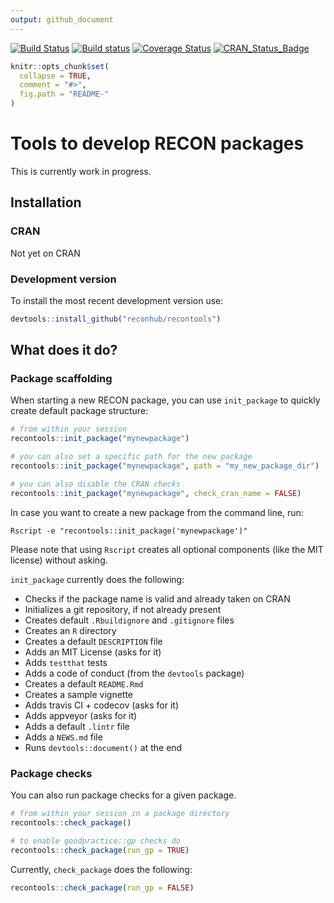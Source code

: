 ```yaml
---
output: github_document
---
```

[![Build Status](https://travis-ci.org/reconhub/recontools.svg?branch=master)](https://travis-ci.org/reconhub/recontools)
[![Build status](https://ci.appveyor.com/api/projects/status/wn4un3v2e3owts4l/branch/master?svg=true)](https://ci.appveyor.com/project/dirkschumacher/recontools/branch/master)
[![Coverage Status](https://img.shields.io/codecov/c/github/reconhub/recontools/master.svg)](https://codecov.io/github/reconhub/recontools?branch=master)
[![CRAN_Status_Badge](http://www.r-pkg.org/badges/version/recontools)](https://cran.r-project.org/package=recontools)

```r
knitr::opts_chunk$set(
  collapse = TRUE,
  comment = "#>",
  fig.path = "README-"
)
```

# Tools to develop RECON packages

This is currently work in progress.

## Installation

### CRAN

Not yet on CRAN

### Development version

To install the most recent development version use:

```r
devtools::install_github("reconhub/recontools")
```

## What does it do?

### Package scaffolding

When starting a new RECON package, you can use `init_package` to quickly create default package structure:

```r
# from within your session
recontools::init_package("mynewpackage")

# you can also set a specific path for the new package
recontools::init_package("mynewpackage", path = "my_new_package_dir")

# you can also disable the CRAN checks
recontools::init_package("mynewpackage", check_cran_name = FALSE)
```

In case you want to create a new package from the command line, run:

```
Rscript -e "recontools::init_package('mynewpackage')"
```
Please note that using `Rscript` creates all optional components (like the MIT license) without asking.

`init_package` currently does the following:

* Checks if the package name is valid and already taken on CRAN
* Initializes a git repository, if not already present
* Creates default `.Rbuildignore` and `.gitignore` files
* Creates an `R` directory
* Creates a default `DESCRIPTION` file
* Adds an MIT License (asks for it)
* Adds `testthat` tests
* Adds a code of conduct (from the `devtools` package)
* Creates a default `README.Rmd`
* Creates a sample vignette
* Adds travis CI + codecov (asks for it)
* Adds appveyor (asks for it)
* Adds a default `.lintr` file
* Adds a `NEWS.md` file
* Runs `devtools::document()` at the end

### Package checks

You can also run package checks for a given package.

```r
# from within your session in a package directory
recontools::check_package()

# to enable goodpractice::gp checks do
recontools::check_package(run_gp = TRUE)
```

Currently, `check_package` does the following:

```r
recontools::check_package(run_gp = FALSE)
```

